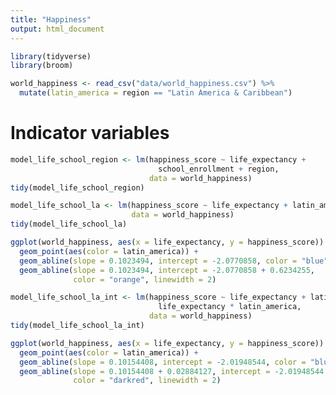 ```yaml
---
title: "Happiness"
output: html_document
---
```


```r
library(tidyverse)
library(broom)

world_happiness <- read_csv("data/world_happiness.csv") %>% 
  mutate(latin_america = region == "Latin America & Caribbean")
```

# Indicator variables

```r
model_life_school_region <- lm(happiness_score ~ life_expectancy + 
                                 school_enrollment + region, 
                               data = world_happiness)
tidy(model_life_school_region)
```

```r
model_life_school_la <- lm(happiness_score ~ life_expectancy + latin_america, 
                           data = world_happiness)
tidy(model_life_school_la)
```

```r
ggplot(world_happiness, aes(x = life_expectancy, y = happiness_score)) +
  geom_point(aes(color = latin_america)) +
  geom_abline(slope = 0.1023494, intercept = -2.0770858, color = "blue", linewidth = 2) +
  geom_abline(slope = 0.1023494, intercept = -2.0770858 + 0.6234255, 
              color = "orange", linewidth = 2)
```

```r
model_life_school_la_int <- lm(happiness_score ~ life_expectancy + latin_america +
                                 life_expectancy * latin_america, 
                               data = world_happiness)
tidy(model_life_school_la_int)
```

```r
ggplot(world_happiness, aes(x = life_expectancy, y = happiness_score)) +
  geom_point(aes(color = latin_america)) +
  geom_abline(slope = 0.10154408, intercept = -2.01948544, color = "blue", linewidth = 2) +
  geom_abline(slope = 0.10154408 + 0.02884127, intercept = -2.01948544 + -1.51554651, 
              color = "darkred", linewidth = 2)
```

